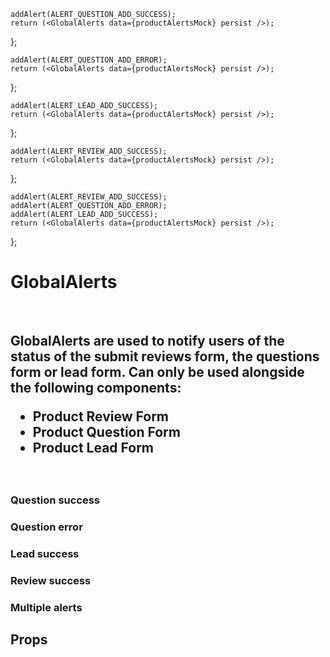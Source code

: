 
    addAlert(ALERT_QUESTION_ADD_SUCCESS);
    return (<GlobalAlerts data={productAlertsMock} persist />);
};

    addAlert(ALERT_QUESTION_ADD_ERROR);
    return (<GlobalAlerts data={productAlertsMock} persist />);
};

    addAlert(ALERT_LEAD_ADD_SUCCESS);
    return (<GlobalAlerts data={productAlertsMock} persist />);
};

    addAlert(ALERT_REVIEW_ADD_SUCCESS);
    return (<GlobalAlerts data={productAlertsMock} persist />);
};

    addAlert(ALERT_REVIEW_ADD_SUCCESS);
    addAlert(ALERT_QUESTION_ADD_ERROR);
    addAlert(ALERT_LEAD_ADD_SUCCESS);
    return (<GlobalAlerts data={productAlertsMock} persist />);
};

<Meta of={GlobalAlertStories} />

# GlobalAlerts

<br />

<h2>
  GlobalAlerts are used to notify users of the status of the submit reviews form, the questions form or lead form.
  Can only be used alongside the following components:

  <ul>
    <li>Product Review Form</li>
    <li>Product Question Form</li>
    <li>Product Lead Form</li>
  </ul>
</h2>

<br />

### Question success

<Canvas>
  <Story of={GlobalAlertStories.QuestionSuccessStory} />
</Canvas>

### Question error

<Canvas>
  <Story of={GlobalAlertStories.QuestionErrorStory} />
</Canvas>

### Lead success

<Canvas>
  <Story of={GlobalAlertStories.LeadSuccessStory} />
</Canvas>

### Review success

<Canvas>
  <Story of={GlobalAlertStories.ReviewSuccessStory} />
</Canvas>

### Multiple alerts

<Canvas>
  <Story of={GlobalAlertStories.MultipleAlertsStory} />
</Canvas>

## Props

<ArgsTable of={GlobalAlerts} />
